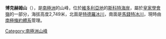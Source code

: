 {{coord|78|2|S|161|59|E|display=title}}

'''博克赫姆山'''（{{lang-en|Mount Bockheim}}），是[[南極洲|南極洲]]的山峰，位於[[維多利亞地|維多利亞地]]的[[斯科特海岸|斯科特海岸]]，屬於[[皇家學會嶺|皇家學會嶺]]的一部分，海拔高度2,749米，北面是[[特德羅冰川|特德羅冰川]]，南面是[[馬錢特冰川|馬錢特冰川]]，現時由[[南極條約體系|南極條約體系]]管理。

{{DEFAULTSORT:Mount Bockheim}}
[[Category:南極洲山峰|Category:南極洲山峰]]


{{ScottCoast-geo-stub}}